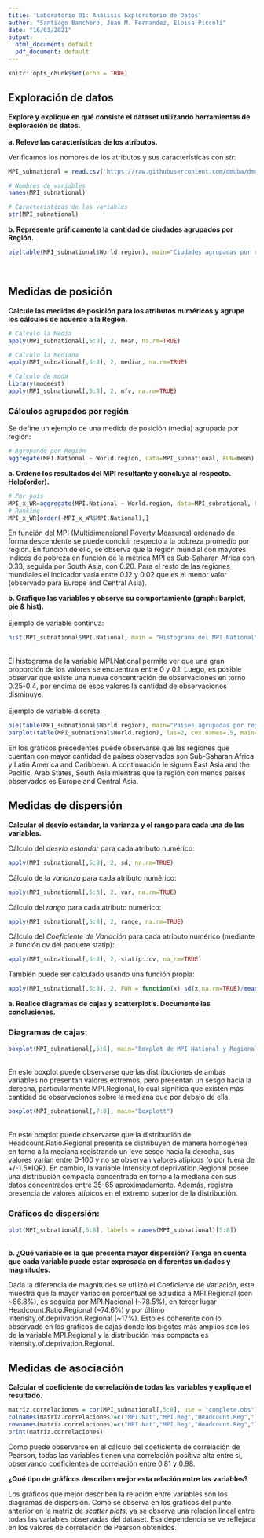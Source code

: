 ```yaml
---
title: 'Laboratorio 01: Análisis Exploratorio de Datos'
author: "Santiago Banchero, Juan M. Fernandez, Eloisa Piccoli"
date: "16/03/2021"
output:
  html_document: default
  pdf_document: default
---
```


```r
knitr::opts_chunk$set(echo = TRUE)
```

## Exploración de datos

**Explore y explique en qué consiste el dataset utilizando herramientas de exploración de datos.**
<br />
<br />
**a. Releve las características de los atributos.**

Verificamos los nombres de los atributos y sus características con *str*:
```r
MPI_subnational = read.csv('https://raw.githubusercontent.com/dmuba/dmuba.github.io/master/Practicos/LAB01/MPI_subnational.csv', header = TRUE, sep = ',')

# Nombres de variables
names(MPI_subnational)

# Caracteristicas de las variables
str(MPI_subnational)
```

**b. Represente gráficamente la cantidad de ciudades agrupados por Región.**
```r
pie(table(MPI_subnational$World.region), main="Ciudades agrupadas por región")
```
<br />


## Medidas de posición

**Calcule las medidas de posición para los atributos numéricos y agrupe los cálculos de acuerdo a la Región.**

```r
# Calculo la Media
apply(MPI_subnational[,5:8], 2, mean, na.rm=TRUE)

# Calculo la Mediana
apply(MPI_subnational[,5:8], 2, median, na.rm=TRUE)

# Calculo de moda
library(modeest)
apply(MPI_subnational[,5:8], 2, mfv, na.rm=TRUE)
```
### Cálculos agrupados por región
Se define un ejemplo de una medida de posición (media) agrupada por región:

```r
# Agrupando por Región
aggregate(MPI.National ~ World.region, data=MPI_subnational, FUN=mean)
```


**a. Ordene los resultados del MPI resultante y concluya al respecto. Help(order).**

```r
# Por país
MPI_x_WR=aggregate(MPI.National ~ World.region, data=MPI_subnational, FUN=mean)
# Ranking
MPI_x_WR[order(-MPI_x_WR$MPI.National),]
```
En función del MPI (Multidimensional Poverty Measures) ordenado de forma descendente se puede concluir respecto a la pobreza promedio por región. En función de ello, se observa que la región mundial con mayores índices de pobreza en función de la métrica MPI es Sub-Saharan Africa con 0.33, seguida por South Asia, con 0.20. Para el resto de las regiones mundiales el indicador varía entre 0.12 y 0.02 que es el menor valor (observado para Europe and Central Asia).

**b. Grafique las variables y observe su comportamiento (graph: barplot, pie & hist).**
<br />
<br />
Ejemplo de variable continua:
```r
hist(MPI_subnational$MPI.National, main = "Histograma del MPI.National", xlab = "MPI.National", ylab = "Frecuencia")
```
<br />
El histograma de la variable MPI.National permite ver que una gran proporción de los valores se encuentran entre 0 y 0.1. Luego, es posible observar que existe una nueva concentración de observaciones en torno 0.25-0.4, por encima de esos valores la cantidad de observaciones disminuye.
<br />
<br />
Ejemplo de variable discreta:
```r
pie(table(MPI_subnational$World.region), main="Países agrupadas por región")
barplot(table(MPI_subnational$World.region), las=2, cex.names=.5, main="Países agrupadas por región")
```

En los gráficos precedentes puede observarse que las regiones que cuentan con mayor cantidad de países observados son Sub-Saharan Africa y Latin America and Caribbean. A continuación le siguen East Asia and the Pacific, Arab States, South Asia mientras que la región con menos paises observados es Europe and Central Asia.

## Medidas de dispersión

**Calcular el desvío estándar, la varianza y el rango para cada una de las variables.**

Cálculo del *desvío estandar* para cada atributo numérico:
```r
apply(MPI_subnational[,5:8], 2, sd, na.rm=TRUE)
```

Cálculo de la *varianza* para cada atributo numérico:
```r
apply(MPI_subnational[,5:8], 2, var, na.rm=TRUE)
```

Cálculo del *rango* para cada atributo numérico:
```r
apply(MPI_subnational[,5:8], 2, range, na.rm=TRUE)
```

Cálculo del *Coeficiente de Variación* para cada atributo numérico (mediante la función cv del paquete statip): 
```r
apply(MPI_subnational[,5:8], 2, statip::cv, na_rm=TRUE)
```

También puede ser calculado usando una función propia: 
```r
apply(MPI_subnational[,5:8], 2, FUN = function(x) sd(x,na.rm=TRUE)/mean(x, na.rm=TRUE))
```

**a. Realice diagramas de cajas y scatterplot’s. Documente las conclusiones.**

### Diagramas de cajas:

```r
boxplot(MPI_subnational[,5:6], main="Boxplot de MPI National y Regional")
```
<br />
En este boxplot puede observarse que las distribuciones de ambas variables no presentan valores extremos, pero presentan un sesgo hacia la derecha, particularmente MPI.Regional, lo cual significa que existen más cantidad de observaciones sobre la mediana que por debajo de ella.
<br />

```r
boxplot(MPI_subnational[,7:8], main="Boxplott")
```
<br />
En este boxplot puede observarse que la distribución de Headcount.Ratio.Regional presenta se distribuyen de manera homogénea en torno a la mediana registrando un leve sesgo hacia la derecha, sus valores varían entre 0-100 y no se observan valores atípicos (o por fuera de +/-1.5*IQR). En cambio, la variable Intensity.of.deprivation.Regional posee una distribución compacta concentrada en torno a la mediana con sus datos concentrados entre 35-65 aproximadamente. Además, registra presencia de valores atípicos en el extremo superior de la distribución.
<br />

### Gráficos de dispersión:
```r
plot(MPI_subnational[,5:8], labels = names(MPI_subnational)[5:8])
```
<br />
**b. ¿Qué variable es la que presenta mayor dispersión? Tenga en cuenta que cada variable puede estar expresada en diferentes unidades y magnitudes.**

Dada la diferencia de magnitudes se utilizó el Coeficiente de Variación, este muestra que la mayor variación porcentual se adjudica a MPI.Regional (con ~86.8%), es seguida por MPI.Nacional (~78.5%), en tercer lugar Headcount.Ratio.Regional (~74.6%) y por último Intensity.of.deprivation.Regional (~17%). Esto es coherente con lo observado en los gráficos de cajas donde los bigotes más amplios son los de la variable MPI.Regional y la distribución más compacta es Intensity.of.deprivation.Regional.

## Medidas de asociación
**Calcular el coeficiente de correlación de todas las variables y explique el resultado.**

```r
matriz.correlaciones = cor(MPI_subnational[,5:8], use = "complete.obs")
colnames(matriz.correlaciones)=c("MPI.Nat","MPI.Reg","Headcount.Reg","Intensity.Reg")
rownames(matriz.correlaciones)=c("MPI.Nat","MPI.Reg","Headcount.Reg","Intensity.Reg")
print(matriz.correlaciones)
```

Como puede observarse en el cálculo del coeficiente de correlación de Pearson, todas las variables tienen una correlación positiva alta entre sí, observando coeficientes de correlación entre 0.81 y 0.98.

**¿Qué tipo de gráficos describen mejor esta relación entre las variables?**

Los gráficos que mejor describen la relación entre variables son los diagramas de dispersión. Como se observa en los gráficos del punto anterior en la matriz de _scatter plots_, ya se observa una relación lineal entre todas las variables observadas del dataset. Esa dependencia se ve reflejada en los valores de correlación de Pearson obtenidos.



